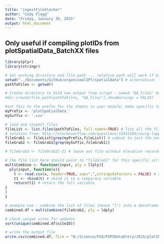 ```yaml
---
title: "ingestFileStacker"
author: "Cody Flagg"
date: "Friday, January 30, 2015"
output: html_document
---
```


## Only useful if compiling plotIDs from plotSpatialData_BatchXX files

```r
library(plyr)
library(stringr)

# Set working directory and file path ... relative path will work if Git folders are in "Documents"
setwd("../Documents/GitHub/organismalIPT/spatialData") # alternative: file.path(getwd(),directory2)
pathToFiles <- getwd()

# Create directory to hold new output from script - named "QA_Files" here
#dir.create(file.path(pathToFiles, "QA_Files"),showWarnings = FALSE)

#set this to the prefix for the sheets in your module; make specific to file name batch
myPrefix <- 'plotSpatialData_'
mySuffix <- '.csv'

# load and inspect files
fileList <- list.files(pathToFiles, full.names=TRUE) # list all the files, full.names=TRUE is necessary for ldplay/lapply to work below
# solution from: http://stackoverflow.com/questions/13441204/using-lapply-and-read-csv-on-multiple-files-in-r
fileGrab1 <- fileList[grep(myPrefix,fileList)] # subset to just the ones in your module, using prefix
fileGrab2 <- fileGrab1[grep(mySuffix,fileGrab1)]

# fileGrab3 <- fileGrab2[-2] # leave out file without elevation records
```

```r
# the file list here should point to "fileGrab1" for this specific script
multiCombine <- function(input, ply = llply){
  ply(input, function(x){
    t <- read.csv(x, header=TRUE, sep=",",stringsAsFactors = FALSE) # read the csv
    t1 <- rbind(t) # rbind it to a temporary variable
    return(t1) # return the full variable
}
)
}

# example use - combine the list of files (hence "l") into a dataframe (hence "d")
combined.df = multiCombine(fileGrab2, ply = ldply)

```

```r
# check unique sites for updates
sort(unique(combined.df$siteID))
```


```r
# write the output file
write.csv(combined.df, file = "N:/Science/FSU/FOPSDataEntry/2015/plotID_siteID_tables/plotIDs_2015_09052015.csv")
```

